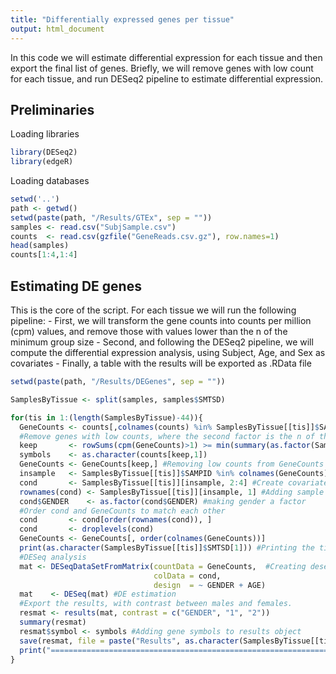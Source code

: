```yaml
---
title: "Differentially expressed genes per tissue"
output: html_document
---
```


In this code we will estimate differential expression for each tissue and then export the final list of genes.
Briefly, we will remove genes with low count for each tissue, and run DESeq2 pipeline to estimate differential expression.

## Preliminaries

Loading libraries

```r
library(DESeq2)
library(edgeR)
```

Loading databases

```r
setwd('..')
path <- getwd()
setwd(paste(path, "/Results/GTEx", sep = ""))
samples <- read.csv("SubjSample.csv")
counts  <- read.csv(gzfile("GeneReads.csv.gz"), row.names=1)
head(samples)
counts[1:4,1:4]
```

## Estimating DE genes

This is the core of the script.
For each tissue we will run the following pipeline:
- First, we will transform the gene counts into counts per million (cpm) values, and remove those with values lower than the n of the minimum group size
- Second, and following the DESeq2 pipeline, we will compute the differential expression analysis, using Subject, Age, and Sex as covariates
- Finally, a table with the results will be exported as .RData file

```r
setwd(paste(path, "/Results/DEGenes", sep = ""))

SamplesByTissue <- split(samples, samples$SMTSD)

for(tis in 1:(length(SamplesByTissue)-44)){
  GeneCounts <- counts[,colnames(counts) %in% SamplesByTissue[[tis]]$SAMPID] #Select reads of the selected tissue
  #Remove genes with low counts, where the second factor is the n of the group with less subjects
  keep       <- rowSums(cpm(GeneCounts)>1) >= min(summary(as.factor(SamplesByTissue[[tis]]$GENDER))) 
  symbols    <- as.character(counts[keep,1])
  GeneCounts <- GeneCounts[keep,] #Removing low counts from GeneCounts file
  insample   <- SamplesByTissue[[tis]]$SAMPID %in% colnames(GeneCounts)
  cond       <- SamplesByTissue[[tis]][insample, 2:4] #Create covariate conditions (subject, Age, and Gender)
  rownames(cond) <- SamplesByTissue[[tis]][insample, 1] #Adding sample ID as rowname 
  cond$GENDER    <- as.factor(cond$GENDER) #making gender a factor
  #Order cond and GeneCounts to match each other
  cond       <- cond[order(rownames(cond)), ]
  cond       <- droplevels(cond)
  GeneCounts <- GeneCounts[, order(colnames(GeneCounts))]
  print(as.character(SamplesByTissue[[tis]]$SMTSD[1])) #Printing the tissue 
  #DESeq analysis
  mat <- DESeqDataSetFromMatrix(countData = GeneCounts,  #Creating deseq database with counts and covariates (cond)
                                colData = cond,
                                design  = ~ GENDER + AGE)
  mat    <- DESeq(mat) #DE estimation
  #Export the results, with contrast between males and females.
  resmat <- results(mat, contrast = c("GENDER", "1", "2")) 
  summary(resmat)
  resmat$symbol <- symbols #Adding gene symbols to results object
  save(resmat, file = paste("Results", as.character(SamplesByTissue[[tis]]$SMTSD[1]), ".RData", sep = "_")) #Saving DEG as .RData
  print("=======================================================================")
}
```

